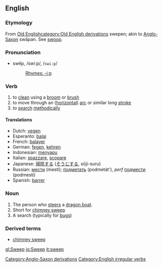 ==English==
===Etymology===
{{webster}}

From [[w:Old English language|Old English]][[category:Old English derivations]] swepen; akin to [[w:Old English language|Anglo-Saxon]][[Category:Anglo-Saxon derivations]] swāpan. See [[swoop]]. 

===Pronunciation===
*swēp, /swiːp/, /<tt>swi:p</tt>/
*:[[Rhymes:English:-iːp|Rhymes: -iːp]]

=== Verb ===
{{irregverb|'''to sweep'''|'''[[sweeps]]'''|'''[[swept]]'''|'''[[swept]]'''|'''[[sweeping]]'''}}

# to [[clean]] using a [[broom]] or [[brush]]
# to move through an ([[horizontal]]) [[arc]] or similar long [[stroke]]
# to [[search]] [[methodically]]

==== Translations ====
*Dutch: [[vegen]]
*Esperanto: [[balai]]
*French: [[balayer]]
*German: [[fegen]], [[kehren]]
*Indonesian: [[sapu|menyapu]]
*Italian: [[spazzare]], [[scopare]]
*Japanese: [[掃除]]する ([[そうじ]]する, sōji-suru)
*Russian: [[мести]] (mestí); [[подметать]] (podmetát'), ''perf'' [[подмести]] (podmestí)
*Spanish: [[barrer]]

===Noun===
{{en-noun|sweep|sweeps}}

# The person who [[steer]]s a [[dragon boat]].<!-- possibly other types of boats? -->
# Short for [[chimney sweep]]
# A search (typically for [[bug]]s)

===Derived terms===
*[[chimney sweep]]

[[Category:English irregular verbs]]

[[gl:Sweep]]
[[io:Sweep]]
[[it:sweep]]